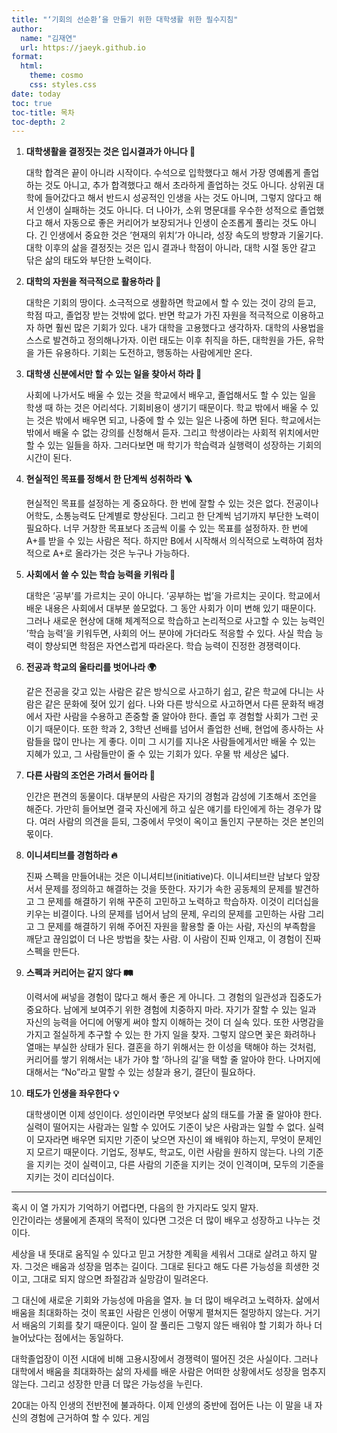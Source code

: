 ```yaml
---
title: "‘기회의 선순환’을 만들기 위한 대학생활 위한 필수지침"
author: 
  name: "김재연"
  url: https://jaeyk.github.io
format:
  html:
    theme: cosmo
    css: styles.css
date: today
toc: true
toc-title: 목차
toc-depth: 2
---
```


1. **대학생활을 결정짓는 것은 입시결과가 아니다 🎯**

    대학 합격은 끝이 아니라 시작이다. 수석으로 입학했다고 해서 가장 영예롭게 졸업하는 것도 아니고, 추가 합격했다고 해서 초라하게 졸업하는 것도 아니다. 상위권 대학에 들어갔다고 해서 반드시 성공적인 인생을 사는 것도 아니며, 그렇지 않다고 해서 인생이 실패하는 것도 아니다. 더 나아가, 소위 명문대를 우수한 성적으로 졸업했다고 해서 자동으로 좋은 커리어가 보장되거나 인생이 순조롭게 풀리는 것도 아니다. 긴 인생에서 중요한 것은 ‘현재의 위치’가 아니라, 성장 속도의 방향과 기울기다. 대학 이후의 삶을 결정짓는 것은 입시 결과나 학점이 아니라, 대학 시절 동안 갈고 닦은 삶의 태도와 부단한 노력이다.

2. **대학의 자원을 적극적으로 활용하라 🧭**

    대학은 기회의 땅이다. 소극적으로 생활하면 학교에서 할 수 있는 것이 강의 듣고, 학점 따고, 졸업장 받는 것밖에 없다. 반면 학교가 가진 자원을 적극적으로 이용하고자 하면 훨씬 많은 기회가 있다. 내가 대학을 고용했다고 생각하자. 대학의 사용법을 스스로 발견하고 정의해나가자. 이런 태도는 이후 취직을 하든, 대학원을 가든, 유학을 가든 유용하다. 기회는 도전하고, 행동하는 사람에게만 온다.

3. **대학생 신분에서만 할 수 있는 일을 찾아서 하라 🧪**

    사회에 나가서도 배울 수 있는 것을 학교에서 배우고, 졸업해서도 할 수 있는 일을 학생 때 하는 것은 어리석다. 기회비용이 생기기 때문이다. 학교 밖에서 배울 수 있는 것은 밖에서 배우면 되고, 나중에 할 수 있는 일은 나중에 하면 된다. 학교에서는 밖에서 배울 수 없는 강의를 신청해서 듣자. 그리고 학생이라는 사회적 위치에서만 할 수 있는 일들을 하자. 그러다보면 매 학기가 학습력과 실행력이 성장하는 기회의 시간이 된다.

4. **현실적인 목표를 정해서 한 단계씩 성취하라 🪜**

    현실적인 목표를 설정하는 게 중요하다. 한 번에 잘할 수 있는 것은 없다. 전공이나 어학도, 소통능력도 단계별로 향상된다. 그리고 한 단계씩 넘기까지 부단한 노력이 필요하다. 너무 거창한 목표보다 조금씩 이룰 수 있는 목표를 설정하자. 한 번에 A+를 받을 수 있는 사람은 적다. 하지만 B에서 시작해서 의식적으로 노력하여 점차적으로 A+로 올라가는 것은 누구나 가능하다.

5. **사회에서 쓸 수 있는 학습 능력을 키워라 🧠**

    대학은 ‘공부’를 가르치는 곳이 아니다. ‘공부하는 법’을 가르치는 곳이다. 학교에서 배운 내용은 사회에서 대부분 쓸모없다. 그 동안 사회가 이미 변해 있기 때문이다. 그러나 새로운 현상에 대해 체계적으로 학습하고 논리적으로 사고할 수 있는 능력인 ‘학습 능력’을 키워두면, 사회의 어느 분야에 가더라도 적응할 수 있다. 사실 학습 능력이 향상되면 학점은 자연스럽게 따라온다. 학습 능력이 진정한 경쟁력이다.

6. **전공과 학교의 울타리를 벗어나라 🌍**

    같은 전공을 갖고 있는 사람은 같은 방식으로 사고하기 쉽고, 같은 학교에 다니는 사람은 같은 문화에 젖어 있기 쉽다. 나와 다른 방식으로 사고하면서 다른 문화적 배경에서 자란 사람을 수용하고 존중할 줄 알아야 한다. 졸업 후 경험할 사회가 그런 곳이기 때문이다. 또한 학과 2, 3학년 선배를 넘어서 졸업한 선배, 현업에 종사하는 사람들을 많이 만나는 게 좋다. 이미 그 시기를 지나온 사람들에게서만 배울 수 있는 지혜가 있고, 그 사람들만이 줄 수 있는 기회가 있다. 우물 밖 세상은 넓다.

7. **다른 사람의 조언은 가려서 들어라 🧩**

    인간은 편견의 동물이다. 대부분의 사람은 자기의 경험과 감성에 기초해서 조언을 해준다. 가만히 들어보면 결국 자신에게 하고 싶은 얘기를 타인에게 하는 경우가 많다. 여러 사람의 의견을 듣되, 그중에서 무엇이 옥이고 돌인지 구분하는 것은 본인의 몫이다.

8. **이니셔티브를 경험하라 🔥**

    진짜 스펙을 만들어내는 것은 이니셔티브(initiative)다. 이니셔티브란 남보다 앞장서서 문제를 정의하고 해결하는 것을 뜻한다. 자기가 속한 공동체의 문제를 발견하고 그 문제를 해결하기 위해 꾸준히 고민하고 노력하고 학습하자. 이것이 리더십을 키우는 비결이다. 나의 문제를 넘어서 남의 문제, 우리의 문제를 고민하는 사람 그리고 그 문제를 해결하기 위해 주어진 자원을 활용할 줄 아는 사람, 자신의 부족함을 깨닫고 끊임없이 더 나은 방법을 찾는 사람. 이 사람이 진짜 인재고, 이 경험이 진짜 스펙을 만든다.

9. **스펙과 커리어는 같지 않다 🛤️**

    이력서에 써넣을 경험이 많다고 해서 좋은 게 아니다. 그 경험의 일관성과 집중도가 중요하다. 남에게 보여주기 위한 경험에 치중하지 마라. 자기가 잘할 수 있는 일과 자신의 능력을 어디에 어떻게 써야 할지 이해하는 것이 더 실속 있다. 또한 사명감을 가지고 절실하게 추구할 수 있는 한 가지 일을 찾자. 그렇지 않으면 꽃은 화려하나 열매는 부실한 상태가 된다. 결혼을 하기 위해서는 한 이성을 택해야 하는 것처럼, 커리어를 쌓기 위해서는 내가 가야 할 ‘하나의 길’을 택할 줄 알아야 한다. 나머지에 대해서는 “No”라고 말할 수 있는 성찰과 용기, 결단이 필요하다.

10. **태도가 인생을 좌우한다 💡**

    대학생이면 이제 성인이다. 성인이라면 무엇보다 삶의 태도를 가꿀 줄 알아야 한다. 실력이 떨어지는 사람과는 일할 수 있어도 기준이 낮은 사람과는 일할 수 없다. 실력이 모자라면 배우면 되지만 기준이 낮으면 자신이 왜 배워야 하는지, 무엇이 문제인지 모르기 때문이다. 기업도, 정부도, 학교도, 이런 사람을 원하지 않는다. 나의 기준을 지키는 것이 실력이고, 다른 사람의 기준을 지키는 것이 인격이며, 모두의 기준을 지키는 것이 리더십이다.

---

::: {.callout-tip title="📌 잊지 말아야 할 한 가지"}
혹시 이 열 가지가 기억하기 어렵다면, 다음의 한 가지라도 잊지 말자.  
인간이라는 생물에게 존재의 목적이 있다면 그것은 더 많이 배우고 성장하고 나누는 것이다.

세상을 내 뜻대로 움직일 수 있다고 믿고 거창한 계획을 세워서 그대로 살려고 하지 말자. 그것은 배움과 성장을 멈추는 길이다. 그대로 된다고 해도 다른 가능성을 희생한 것이고, 그대로 되지 않으면 좌절감과 실망감이 밀려온다.

그 대신에 새로운 기회와 가능성에 마음을 열자. 늘 더 많이 배우려고 노력하자. 삶에서 배움을 최대화하는 것이 목표인 사람은 인생이 어떻게 펼쳐지든 절망하지 않는다. 거기서 배움의 기회를 찾기 때문이다. 일이 잘 풀리든 그렇지 않든 배워야 할 기회가 하나 더 늘어났다는 점에서는 동일하다.

대학졸업장이 이전 시대에 비해 고용시장에서 경쟁력이 떨어진 것은 사실이다. 그러나 대학에서 배움을 최대화하는 삶의 자세를 배운 사람은 어떠한 상황에서도 성장을 멈추지 않는다. 그리고 성장한 만큼 더 많은 가능성을 누린다.

20대는 아직 인생의 전반전에 불과하다. 이제 인생의 중반에 접어든 나는 이 말을 내 자신의 경험에 근거하여 할 수 있다. 게임
:::
